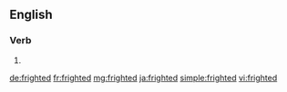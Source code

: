 ==English==

===Verb===
{{head|en|verb form}}

# {{en-past of|fright}}

[[de:frighted]]
[[fr:frighted]]
[[mg:frighted]]
[[ja:frighted]]
[[simple:frighted]]
[[vi:frighted]]